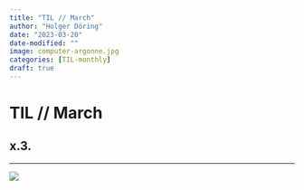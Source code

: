 ```yaml
---
title: "TIL // March"
author: "Holger Döring"
date: "2023-03-20"
date-modified: ""
image: computer-argonne.jpg
categories: [TIL-monthly]
draft: true
---
```


# TIL // March

## x.3.

---

![](computer-argonne.jpg)

